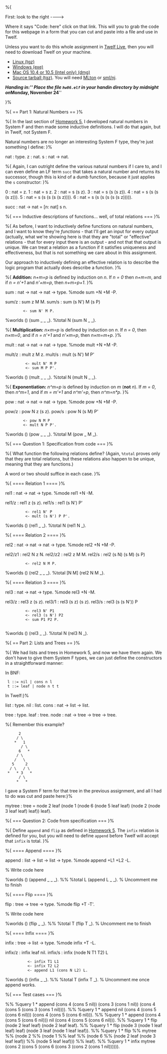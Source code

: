 %{ 

First: look to the right ---->

Where it says "Code: here" click on that link. This will you to grab the code for this webpage in a form that you can cut and paste into a file and use in Twelf.

Unless you want to do this whole assignment in [[Twelf Live]], then you will need to download Twelf on your machine. 

* [http://twelf.plparty.org/builds/twelf-linux.tar.gz Linux (tgz)]
* [http://twelf.plparty.org/builds/twelf.exe Windows (exe)]
* [http://twelf.plparty.org/builds/twelf-osx-intel.dmg Mac OS 10.4 or 10.5 (Intel only) (dmg)]
* [http://twelf.plparty.org/builds/twelf-src.tar.gz Source tarball (tgz)].  You will need [http://www.mlton.org MLton] or [http://www.smlnj.org sml/nj]. 

'''''Handing in:''''' Place the file <tt>hw06.elf</tt> in your handin directory by midnight on '''''Monday, November 24'''''

}%

%{ == Part 1: Natural Numbers == }%

%{ In the last section of [http://www.andrew.cmu.edu/course/15-814/homeworks/hw05.html Homework 5], I developed natural numbers in System F and then made some inductive definitions. I will do that again, but in Twelf, not System F.

Natural numbers are no longer an interesting System F type, they're just something I define: }%

nat : type.
z : nat.
s : nat -> nat.

%{ Again, I can outright define the various natural numbers if I care to, and I can even define an LF term <tt>succ</tt> that takes a natural number and returns its successor, though this is kind of a dumb function, because it just applies the <tt>s</tt> constructor: }%

0 : nat = z.
1 : nat = s z.
2 : nat = s (s z).
3 : nat = s (s (s z)).
4 : nat = s (s (s (s z))).
5 : nat = s (s (s (s (s z)))).
6 : nat = s (s (s (s (s (s z))))).

succ : nat -> nat = [n: nat] s n.

%{ === Inductive descriptions of functions... well, of total relations === }%

%{ As before, I want to inductively define functions on natural numbers, and I want to know they're ''functions'' - that I'll get an 
input for every output (actually, what we're showing here is that they are "total" or "effective" relations - that for every input there is an output - and not that that output is unique. We can treat a relation as a function if it satisfies uniqueness and effectiveness, but that is not something we care about in this assignment.

Our approach to inductively defining an effective relation is to describe the logic program that actually does describe a function. }%

%{ 
'''Addition:''' ''n+m=p'' is defined by induction on ''n''. If ''n = 0'' then ''n+m=m'', and if ''n = n'+1'' and ''n'+m=p'', then ''n+m=p+1''. 
}%

sum : nat -> nat -> nat -> type.
%mode sum +N +M -P.

sum/z : sum z M M.
sum/s : sum (s N') M (s P)
         <- sum N' M P.

%worlds () (sum _ _ _).
%total N (sum N _ _).

%{ 
'''Multiplication:''' ''n×m=p'' is defined by induction on ''n''. If ''n = 0'', then ''n×m=0'', and if ''n = n'+1'' and ''n'×m=p'', then ''n×m=m+p''.
}%

mult : nat -> nat -> nat -> type.
%mode mult +N +M -P.

mult/z : mult z M z.
mult/s : mult (s N') M P'
          <- mult N' M P
          <- sum M P P'.

%worlds () (mult _ _ _).
%total N (mult N _ _).

%{
'''Exponentiation:''' ''n^m=p'' is defined by induction on ''m'' ('''not''' ''n''). If ''m = 0'', then ''n^m=1'', and if ''m = m'+1'' and ''n^m'=p'', then ''n^m=n*p''.
}%

pow : nat -> nat -> nat -> type.
%mode pow +N +M -P.

pow/z : pow N z (s z).
pow/s : pow N (s M) P'
         <- pow N M P
         <- mult N P P'.

%worlds () (pow _ _ _).
%total M (pow _ M _).

%{ === Question 1: Specification from code === }%

%{ What function the following relations define? (Again, <tt>%total</tt> proves only that they are total relations, but these relations
also happen to be unique, meaning that they are functions.) 

A word or two should suffice in each case. }%


%{ ==== Relation 1 ==== }%

rel1 : nat -> nat -> type.
%mode rel1 +N -M.

rel1/z : rel1 z (s z).
rel1/s : rel1 (s N') P'
          <- rel1 N' P
          <- mult (s N') P P'.

%worlds () (rel1 _ _).
%total N (rel1 N _).


%{ ==== Relation 2 ==== }%

rel2 : nat -> nat -> nat -> type.
%mode rel2 +N +M -P.

rel2/z1 : rel2 N z N.
rel2/z2 : rel2 z M M.
rel2/s : rel2 (s N) (s M) (s P)
          <- rel2 N M P.

%worlds () (rel2 _ _ _).
%total [N M] (rel2 N M _).


%{ ==== Relation 3 ==== }%

rel3 : nat -> nat -> type.
%mode rel3 +N -M.

rel3/z : rel3 z (s z).
rel3/1 : rel3 (s z) (s z).
rel3/s : rel3 (s (s N')) P
          <- rel3 N' P1
          <- rel3 (s N') P2
          <- sum P1 P2 P. 
         
%worlds () (rel3 _ _).
%total N (rel3 N _).

%{ == Part 2: Lists and Trees == }%

%{ We had lists and trees in Homework 5, and now we have them again. We don't have to give them System F types, we can just define the constructors in a straightforward manner:

In BNF:
  l ::= nil | cons n l
  t ::= leaf | node n t t 

In Twelf:}%

list : type.
nil : list.
cons : nat -> list -> list.

tree : type.
leaf : tree.
node : nat -> tree -> tree -> tree.

%{ Remember this example?
       2
      / \
     *   1
        / \
       6   *
      / \
     /   \
    5     2
   / \   / \
  *   * 3   *
       / \
      *   *
I gave a System F term for that tree in the previous assignment, and all I had to do was cut and paste here:}%

mytree : tree = node 2 leaf (node 1 (node 6 (node 5 leaf leaf) (node 2 (node 3 leaf leaf) leaf)) leaf).

%{ === Question 2: Code from specification === }%

%{ Define <tt>append</tt> and <tt>flip</tt> as defined in [http://www.andrew.cmu.edu/course/15-814/homeworks/hw05.html Homework 5]. The <tt>infix</tt> relation is defined for you, but you will need to define <tt>append</tt> before Twelf will accept that <tt>infix</tt> is total. }%

%{ ==== Append ==== }%

append : list -> list -> list -> type.
%mode append +L1 +L2 -L.

% Write code here

%worlds () (append _ _ _).
%% %total L (append L _ _). % Uncomment me to finish

%{ ==== Flip ==== }%

flip : tree -> tree -> type.
%mode flip +T -T'.

% Write code here

%worlds () (flip _ _).
%% %total T (flip T _). % Uncomment me to finish


%{ ==== Infix ==== }%

infix : tree -> list -> type.
%mode infix +T -L.

infix/z : infix leaf nil.
infix/s : infix (node N T1 T2) L
           <- infix T1 L1
           <- infix T2 L2
           <- append L1 (cons N L2) L.

%worlds () (infix _ _).
%% %total T (infix T _). % Uncomment me once append works.

%{ === Test cases === }%

%% %query 1 * append (cons 4 (cons 5 nil)) (cons 3 (cons 1 nil)) (cons 4 (cons 5 (cons 3 (cons 1 nil)))).
%% %query 1 * append nil (cons 4 (cons 5 (cons 6 nil))) (cons 4 (cons 5 (cons 6 nil))).
%% %query 1 * append (cons 4 (cons 5 (cons 6 nil))) nil (cons 4 (cons 5 (cons 6 nil))).
%% %query 1 * flip (node 2 leaf leaf) (node 2 leaf leaf).
%% %query 1 * flip (node 3 (node 1 leaf leaf) leaf) (node 3 leaf (node 1 leaf leaf)).
%% %query 1 * flip 
%%             mytree 
%%             (node 2
%%               (node 1 
%%                 leaf 
%%                 (node 6 
%%                   (node 2 leaf (node 3 leaf leaf)) 
%%                   (node 5 leaf leaf)))
%%               leaf).
%% %query 1 * infix mytree (cons 2 (cons 5 (cons 6 (cons 3 (cons 2 (cons 1 nil)))))).
